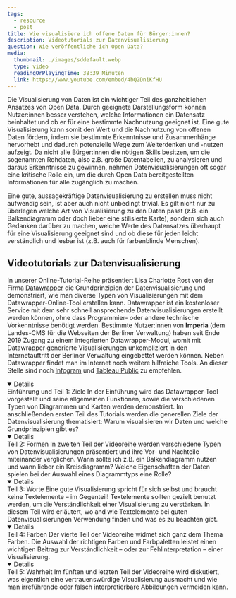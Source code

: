 ```yaml
---
tags:
  - resource
  - post
title: Wie visualisiere ich offene Daten für Bürger:innen?
description: Videotutorials zur Datenvisualisierung
question: Wie veröffentliche ich Open Data?
media:
  thumbnail: ./images/sddefault.webp
  type: video
  readingOrPlayingTime: 38:39 Minuten
  link: https://www.youtube.com/embed/4bQ2DniKfHU
---
```


Die Visualisierung von Daten ist ein wichtiger Teil des ganzheitlichen Ansatzes von Open Data. Durch geeignete Darstellungsform können Nutzer:innen besser verstehen, welche Informationen ein Datensatz beinhaltet und ob er für eine bestimmte Nachnutzung geeignet ist. Eine gute Visualisierung kann somit den Wert und die Nachnutzung von offenen Daten fördern, indem sie bestimmte Erkenntnisse und Zusammenhänge hervorhebt und dadurch potenzielle Wege zum Weiterdenken und -nutzen aufzeigt. Da nicht alle Bürger:innen die nötigen Skills besitzen, um die sogenannten Rohdaten, also z.B. große Datentabellen, zu analysieren und daraus Erkenntnisse zu gewinnen, nehmen Datenvisualisierungen oft sogar eine kritische Rolle ein, um die durch Open Data bereitgestellten Informationen für alle zugänglich zu machen.

Eine gute, aussagekräftige Datenvisualisierung zu erstellen muss nicht aufwendig sein, ist aber auch nicht unbedingt trivial. Es gilt nicht nur zu überlegen welche Art von Visualisierung zu den Daten passt (z.B. ein Balkendiagramm oder doch lieber eine stilisierte Karte), sondern sich auch Gedanken darüber zu machen, welche Werte des Datensatzes überhaupt für eine Visualisierung geeignet sind und ob diese für jeden leicht verständlich und lesbar ist (z.B. auch für farbenblinde Menschen). 

## Videotutorials zur Datenvisualisierung

In unserer Online-Tutorial-Reihe präsentiert Lisa Charlotte Rost von der Firma [Datawrapper](https://www.datawrapper.de/) die Grundprinzipien der Datenvisualisierung und demonstriert, wie man diverse Typen von Visualisierungen mit dem Datawrapper-Online-Tool erstellen kann.
Datawrapper ist ein kostenloser Service mit dem sehr schnell ansprechende Datenvisualisierungen erstellt werden können, ohne dass Programmier- oder andere technische Vorkenntnisse benötigt werden. Bestimmte Nutzer:innen von **Imperia** (dem Landes-CMS für die Webseiten der Berliner Verwaltung) haben seit Ende 2019 Zugang zu einem integrierten Datawrapper-Modul, womit mit Datawrapper generierte Visualisierungen unkompliziert in den Internetauftritt der Berliner Verwaltung eingebettet werden können. Neben Datawrapper findet man im Internet noch weitere hilfreiche Tools. An dieser Stelle sind noch [Infogram](https://infogram.com) und [Tableau Public](https://public.tableau.com/en-us/s/) zu empfehlen.

<details open="open">
  <Heading tag="summary" class="mb-0">Einführung und Teil 1: Ziele</Heading>
  <Paragraph>In der Einführung wird das Datawrapper-Tool vorgestellt und seine allgemeinen Funktionen, sowie die verschiedenen Typen von Diagrammen und Karten werden demonstriert.</Paragraph>
  <Paragraph>Im anschließenden ersten Teil des Tutorials werden die generellen Ziele der Datenvisualisierung thematisiert: Warum visualisieren wir Daten und welche Grundprinzipien gibt es?</Paragraph>
  <VideoEmbed wrapperClass="mt-0 pt-0" class="sm:pt-0" url="https://www.youtube.com/embed/4bQ2DniKfHU" />
</details>
<details open="open">
  <Heading tag="summary" class="mb-0">Teil 2: Formen</Heading>
  <Paragraph>In zweiten Teil der Videoreihe werden verschiedene Typen von Datenvisualisierungen präsentiert und ihre Vor- und Nachteile miteinander verglichen. Wann sollte ich z.B. ein Balkendiagramm nutzen und wann lieber ein Kreisdiagramm? Welche Eigenschaften der Daten spielen bei der Auswahl eines Diagrammtyps eine Rolle?</Paragraph>
  <VideoEmbed wrapperClass="mt-0 pt-0" class="sm:pt-0" url="https://www.youtube.com/embed/TfzW-NDqhZE" />
</details>
<details open="open">
  <Heading tag="summary" class="mb-0">Teil 3: Worte</Heading>
  <Paragraph>Eine gute Visualisierung spricht für sich selbst und braucht keine Textelemente – im Gegenteil! Textelemente sollten gezielt benutzt werden, um die Verständlichkeit einer Visualisierung zu verstärken. In diesem Teil wird erläutert, wo and wie Textelemente bei guten Datenvisualisierungen Verwendung finden und was es zu beachten gibt.</Paragraph>
  <VideoEmbed wrapperClass="mt-0 pt-0" class="sm:pt-0" url="https://www.youtube.com/embed/Mo6sVxdxU6s" />
</details>
<details open="open">
  <Heading tag="summary" class="mb-0">Teil 4: Farben</Heading>
  <Paragraph>Der vierte Teil der Videoreihe widmet sich ganz dem Thema Farben. Die Auswahl der richtigen Farben und Farbpaletten leistet einen wichtigen Beitrag zur Verständlichkeit – oder zur Fehlinterpretation – einer Visualisierung.</Paragraph>
  <VideoEmbed wrapperClass="mt-0 pt-0" class="sm:pt-0" url="https://www.youtube.com/embed/29BoZh5200Q" />
</details>
<details open="open">
  <Heading tag="summary" class="mb-0">Teil 5: Wahrheit</Heading>
  <Paragraph>Im fünften und letzten Teil der Videoreihe wird diskutiert, was eigentlich eine vertrauenswürdige Visualisierung ausmacht und wie man irreführende oder falsch interpretierbare Abbildungen vermeiden kann.</Paragraph>
  <VideoEmbed wrapperClass="mt-0 pt-0" class="sm:pt-0" url="https://www.youtube.com/embed/tSyVYAolJog" />
</details>
